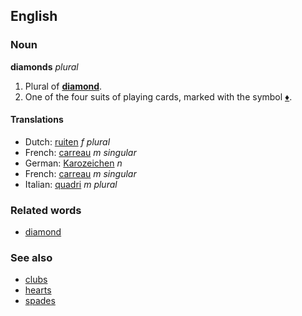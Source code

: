 ==English==
===Noun===
'''diamonds''' ''plural''

#Plural of '''[[diamond]]'''.
#One of the four suits of playing cards, marked with the symbol [[♦]].

====Translations====
*Dutch: [[ruiten]] ''f plural''
*French: [[carreau]] ''m singular''
*German: [[Karozeichen]] ''n''
*French: [[carreau]] ''m singular''
*Italian: [[quadri]] ''m plural''

===Related words===
*[[diamond]]

===See also===
*[[clubs]]
*[[hearts]]
*[[spades]]